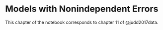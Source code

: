 # Models with Nonindependent Errors {#nonindependent}

This chapter of the notebook corresponds to chapter 11 of @judd2017data.